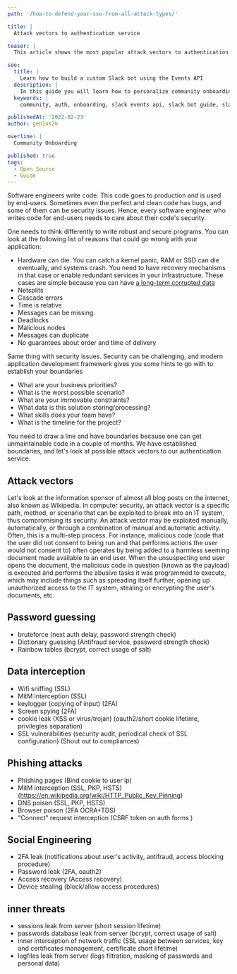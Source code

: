 ```yaml
---
path: '/how-to-defend-your-sso-from-all-attack-types/'

title: |
  Attack vectors to authentication service

teaser: |
  This article shows the most popular attack vectors to authentication service

seo:
  title: |
    Learn how to build a custom Slack bot using the Events API
  description: |
    In this guide you will learn how to personalize community onboarding using a custom built Slack bot and host it on AWS Lambda for free.
  keywords: |
    community, auth, onboarding, slack events api, slack bot guide, slack bot, message bot, custom bot, community building

publishedAt: '2022-02-23'
author: gen1us2k

overline: |
  Community Onboarding

published: true
tags:
  - Open Source
  - Guide
---
```


Software engineers write code. This code goes to production and is used by end-users. Sometimes even the perfect and clean code has bugs, and some of them can be security issues. Hence, every software engineer who writes code for end-users needs to care about their code's security.

One needs to think differently to write robust and secure programs. You can look at the following list of reasons that could go wrong with your application:

- Hardware can die. You can catch a kernel panic, RAM or SSD can die eventually, and systems crash. You need to have recovery mechanisms in that case or enable redundant services in your infrastructure. These cases are simple because you can have [a long-term corrupted data](https://www.pgcon.org/2017/schedule/attachments/453_corruption-pgcon-2017.pdf)
- Netsplits
- Cascade errors
- Time is relative
- Messages can be missing.
- Deadlocks
- Malicious nodes
- Messages can duplicate
- No guarantees about order and time of delivery

Same thing with security issues. Security can be challenging, and modern application development framework gives you some hints to go with to establish your boundaries

- What are your business priorities?
- What is the worst possible scenario?
- What are your immovable constraints?
- What data is this solution storing/processing?
- What skills does your team have?
- What is the timeline for the project?

You need to draw a line and have boundaries because one can get unmaintainable code in a couple of months. We have established boundaries, and let's look at possible attack vectors to our authentication service.

## Attack vectors

Let's look at the information sponsor of almost all blog posts on the internet, also known as Wikipedia.
In computer security, an attack vector is a specific path, method, or scenario that can be exploited to break into an IT system, thus compromising its security.
An attack vector may be exploited manually, automatically, or through a combination of manual and automatic activity.
Often, this is a multi-step process. For instance, malicious code (code that the user did not consent to being run and that performs actions the user would not consent to) often operates by being added to a harmless seeming document made available to an end user. When the unsuspecting end user opens the document, the malicious code in question (known as the payload) is executed and performs the abusive tasks it was programmed to execute, which may include things such as spreading itself further, opening up unauthorized access to the IT system, stealing or encrypting the user's documents, etc.

## Password guessing

- bruteforce (next auth delay, password strength check)
- Dictionary guessing (Antifraud service, password strength check)
- Rainbow tables (bcrypt, correct usage of salt)

## Data interception

- Wifi sniffing (SSL)
- MitM interception (SSL)
- keylogger (copying of input) (2FA)
- Screen spying (2FA)
- cookie leak (XSS or virus/trojan) (oauth2/short cookie lifetime, privilegies separation)
- SSL vulnerabilities (security audit, periodical check of SSL configuration) (Shout out to compliances)

## Phishing attacks

- Phishing pages (Bind cookie to user ip)
- MitM interception (SSL, PKP, HSTS) (https://en.wikipedia.org/wiki/HTTP_Public_Key_Pinning)
- DNS poison (SSL, PKP, HSTS)
- Browser poison (2FA OCRA+TDS)
-  "Connect" request interception (CSRF token on auth forms )

## Social Engineering

- 2FA leak (notifications about user's activity, antifraud, access blocking procedure)
- Password leak (2FA, oauth2)
- Access recovery (Access recovery)
- Device stealing (block/allow access procedures)

## inner threats

- sessions leak from server (short session lifetime)
- passwords database leak from server (bcrypt, correct usage of salt)
- inner interception of network traffic (SSL usage between services, key and certificates management, certificate short lifetime)
- logfiles leak from server (logs filtration, masking of passwords and personal data)
